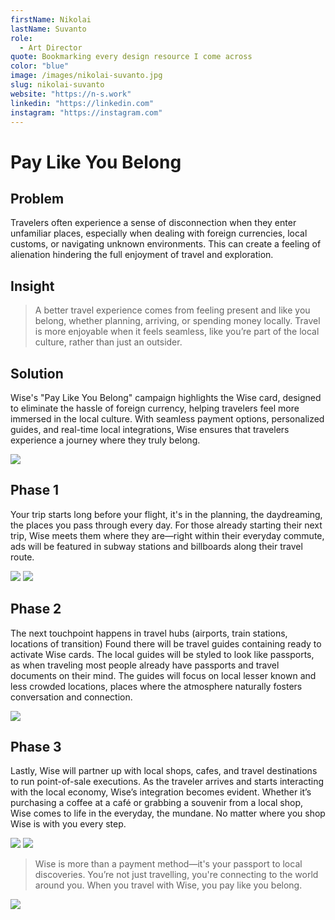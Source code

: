 ```yaml
---
firstName: Nikolai
lastName: Suvanto
role:
  - Art Director
quote: Bookmarking every design resource I come across
color: "blue"
image: /images/nikolai-suvanto.jpg
slug: nikolai-suvanto
website: "https://n-s.work"
linkedin: "https://linkedin.com"
instagram: "https://instagram.com"
---
```



# Pay Like You Belong

<YoutubeEmbed id="sdkKJKdkvjs" />

## Problem

Travelers often experience a sense of disconnection when they enter unfamiliar places, especially when dealing with foreign currencies, local customs, or navigating unknown environments. This can create a feeling of alienation hindering the full enjoyment of travel and exploration.

## Insight

> A better travel experience comes from feeling present and like you belong, whether planning, arriving, or spending money locally. Travel is more enjoyable when it feels seamless, like you’re part of the local culture, rather than just an outsider.

## Solution

Wise's "Pay Like You Belong" campaign highlights the Wise card, designed to eliminate the hassle of foreign currency, helping travelers feel more immersed in the local culture. With seamless payment options, personalized guides, and real-time local integrations, Wise ensures that travelers experience a journey where they truly belong.

![](/media/nikolai-suvanto/subway-3-poster-mock.jpg)

## Phase 1

Your trip starts long before your flight, it's in the planning, the daydreaming, the places you pass through every day. For those already starting their next trip, Wise meets them where they are—right within their everyday commute, ads will be featured in subway stations and billboards along their travel route.

![](/media/nikolai-suvanto/triposter-ooh.jpg)
![](/media/nikolai-suvanto/traffic-billboard-mock.jpg)

## Phase 2

The next touchpoint happens in travel hubs (airports, train stations, locations of transition) Found there will be travel guides containing ready to activate Wise cards. The local guides will be styled to look like passports, as when traveling most people already have passports and travel documents on their mind. The guides will focus on local lesser known and less crowded locations, places where the atmosphere naturally fosters conversation and connection.

![](/media/nikolai-suvanto/wise-passport-mock.jpg)

## Phase 3

Lastly, Wise will partner up with local shops, cafes, and travel destinations to run point-of-sale executions. As the traveler arrives and starts interacting with the local economy, Wise’s integration becomes evident. Whether it’s purchasing a coffee at a café or grabbing a souvenir from a local shop, Wise comes to life in the everyday, the mundane. No matter where you shop Wise is with you every step.

![](/media/nikolai-suvanto/cash-register-mock.jpeg)
![](/media/nikolai-suvanto/wise-instore-mock.jpg)

> Wise is more than a payment method—it's your passport to local discoveries. You’re not just travelling, you're connecting to the world around you. When you travel with Wise, you pay like you belong.

![](/media/nikolai-suvanto/atm-skin.jpg)
